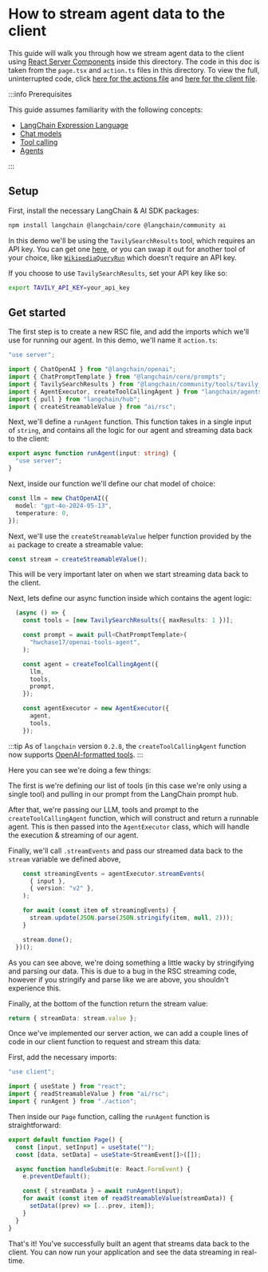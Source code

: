 # How to stream agent data to the client

This guide will walk you through how we stream agent data to the client using [React Server Components](https://react.dev/reference/rsc/server-components) inside this directory.
The code in this doc is taken from the `page.tsx` and `action.ts` files in this directory. To view the full, uninterrupted code, click [here for the actions file](https://github.com/langchain-ai/langchain-nextjs-template/blob/main/app/ai_sdk/agent/action.ts)
and [here for the client file](https://github.com/langchain-ai/langchain-nextjs-template/blob/main/app/ai_sdk/agent/page.tsx).

:::info Prerequisites

This guide assumes familiarity with the following concepts:

- [LangChain Expression Language](/docs/concepts/lcel)
- [Chat models](/docs/concepts/chat_models)
- [Tool calling](/docs/concepts/tool_calling)
- [Agents](/docs/concepts/agents)

:::

## Setup

First, install the necessary LangChain & AI SDK packages:

```bash npm2yarn
npm install langchain @langchain/core @langchain/community ai
```

In this demo we'll be using the `TavilySearchResults` tool, which requires an API key. You can get one [here](https://app.tavily.com/), or you can swap it out for another tool of your choice, like
[`WikipediaQueryRun`](/docs/integrations/tools/wikipedia) which doesn't require an API key.

If you choose to use `TavilySearchResults`, set your API key like so:

```bash
export TAVILY_API_KEY=your_api_key
```

## Get started

The first step is to create a new RSC file, and add the imports which we'll use for running our agent. In this demo, we'll name it `action.ts`:

```typescript action.ts
"use server";

import { ChatOpenAI } from "@langchain/openai";
import { ChatPromptTemplate } from "@langchain/core/prompts";
import { TavilySearchResults } from "@langchain/community/tools/tavily_search";
import { AgentExecutor, createToolCallingAgent } from "langchain/agents";
import { pull } from "langchain/hub";
import { createStreamableValue } from "ai/rsc";
```

Next, we'll define a `runAgent` function. This function takes in a single input of `string`, and contains all the logic for our agent and streaming data back to the client:

```typescript action.ts
export async function runAgent(input: string) {
  "use server";
}
```

Next, inside our function we'll define our chat model of choice:

```typescript action.ts
const llm = new ChatOpenAI({
  model: "gpt-4o-2024-05-13",
  temperature: 0,
});
```

Next, we'll use the `createStreamableValue` helper function provided by the `ai` package to create a streamable value:

```typescript action.ts
const stream = createStreamableValue();
```

This will be very important later on when we start streaming data back to the client.

Next, lets define our async function inside which contains the agent logic:

```typescript action.ts
  (async () => {
    const tools = [new TavilySearchResults({ maxResults: 1 })];

    const prompt = await pull<ChatPromptTemplate>(
      "hwchase17/openai-tools-agent",
    );

    const agent = createToolCallingAgent({
      llm,
      tools,
      prompt,
    });

    const agentExecutor = new AgentExecutor({
      agent,
      tools,
    });
```

:::tip
As of `langchain` version `0.2.8`, the `createToolCallingAgent` function now supports [OpenAI-formatted tools](https://api.js.langchain.com/interfaces/langchain_core.language_models_base.ToolDefinition.html).
:::

Here you can see we're doing a few things:

The first is we're defining our list of tools (in this case we're only using a single tool) and pulling in our prompt from the LangChain prompt hub.

After that, we're passing our LLM, tools and prompt to the `createToolCallingAgent` function, which will construct and return a runnable agent.
This is then passed into the `AgentExecutor` class, which will handle the execution & streaming of our agent.

Finally, we'll call `.streamEvents` and pass our streamed data back to the `stream` variable we defined above,

```typescript action.ts
    const streamingEvents = agentExecutor.streamEvents(
      { input },
      { version: "v2" },
    );

    for await (const item of streamingEvents) {
      stream.update(JSON.parse(JSON.stringify(item, null, 2)));
    }

    stream.done();
  })();
```

As you can see above, we're doing something a little wacky by stringifying and parsing our data. This is due to a bug in the RSC streaming code,
however if you stringify and parse like we are above, you shouldn't experience this.

Finally, at the bottom of the function return the stream value:

```typescript action.ts
return { streamData: stream.value };
```

Once we've implemented our server action, we can add a couple lines of code in our client function to request and stream this data:

First, add the necessary imports:

```typescript page.tsx
"use client";

import { useState } from "react";
import { readStreamableValue } from "ai/rsc";
import { runAgent } from "./action";
```

Then inside our `Page` function, calling the `runAgent` function is straightforward:

```typescript page.tsx
export default function Page() {
  const [input, setInput] = useState("");
  const [data, setData] = useState<StreamEvent[]>([]);

  async function handleSubmit(e: React.FormEvent) {
    e.preventDefault();

    const { streamData } = await runAgent(input);
    for await (const item of readStreamableValue(streamData)) {
      setData((prev) => [...prev, item]);
    }
  }
}
```

That's it! You've successfully built an agent that streams data back to the client. You can now run your application and see the data streaming in real-time.
